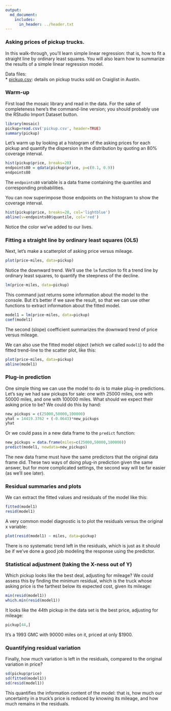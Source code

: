 ```yaml
---
output:
  md_document:
    includes:
      in_header: ../header.txt
---
```


### Asking prices of pickup trucks.  

In this walk-through, you'll learn simple linear regression: that is, how to fit a straight line by ordinary least squares.  You will also learn how to summarize the results of a simple linear regression model.

Data files:  
* [pickup.csv](pickup.csv): details on pickup trucks sold on Craiglist in Austin.  


### Warm-up

First load the mosaic library and read in the data. For the sake of completeness here's the command-line version; you should probably use the RStudio Import Dataset button.
```r
library(mosaic)
pickup=read.csv('pickup.csv', header=TRUE)
summary(pickup)
```

Let's warm up by looking at a histogram of the asking prices for each pickup and quantify the dispersion in the distribution by quoting an 80% coverage interval.

```r
hist(pickup$price, breaks=20)
endpoints80 = qdata(pickup$price, p=c(0.1, 0.9))
endpoints80
```
The `endpoints80` variable is a data frame containing the quantiles and corresponding probabilities.

You can now superimpose those endpoints on the histogram to show the coverage interval.
```r
hist(pickup$price, breaks=20, col='lightblue')
abline(v=endpoints80$quantile, col='red')
```

Notice the color we've added to our lives.


### Fitting a straight line by ordinary least squares (OLS)

Next, let's make a scatterplot of asking price versus mileage.
```r
plot(price~miles, data=pickup)
```

Notice the downward trend.  We'll use the `lm` function to fit a trend line by ordinary least squares, to quantify the steepness of the decline.
```r
lm(price~miles, data=pickup)
```

This command just returns some information about the model to the console.  But it's better if we save the result, so that we can use other functions to extract information about the fitted model.
```r
model1 = lm(price~miles, data=pickup)
coef(model1)
```
The second (slope) coefficient summarizes the downward trend of price versus mileage.

We can also use the fitted model object (which we called `model1`) to add the fitted trend-line to the scatter plot, like this:
```r
plot(price~miles, data=pickup)
abline(model1)
```

### Plug-in prediction

One simple thing we can use the model to do is to make plug-in predictions.  Let's say we had saw pickups for sale: one with 25000 miles, one with 50000 miles, and one with 100000 miles.  What should we expect their asking price to be?  We could do this by hand:
```r
new_pickups = c(25000,50000,100000)
yhat = 14419.3762 + (-0.0643)*new_pickups
yhat
```

Or we could pass in a new data frame to the `predict` function:
```r
new_pickups = data.frame(miles=c(25000,50000,100000))
predict(model1, newdata=new_pickups)
```
The new data frame must have the same predictors that the original data frame did.  These two ways of doing plug-in prediction given the same answer, but for more complicated settings, the second way will be far easier (as we'll see later).


### Residual summaries and plots

We can extract the fitted values and residuals of the model like this:
```r
fitted(model1)
resid(model1)
```

A very common model diagnostic is to plot the residuals versus the original x variable:
```r
plot(resid(model1) ~ miles, data=pickup)
```

There is no systematic trend left in the residuals, which is just as it should be if we've done a good job modeling the response using the predictor.


### Statistical adjustment (taking the X-ness out of Y)  

Which pickup looks like the best deal, adjusting for mileage?  We could assess this by finding the minimum residual, which is the truck whose asking price is the farthest below its expected cost, given its mileage:
```r
min(resid(model1))
which.min(resid(model1))
```
It looks like the 44th pickup in the data set is the best price, adjusting for mileage:
```r
pickup[44,]
```
It's a 1993 GMC with 90000 miles on it, priced at only $1900.


### Quantifying residual variation  

Finally, how much variation is left in the residuals, compared to the original variation in price?
```r
sd(pickup$price)
sd(fitted(model1))
sd(resid(model1))
```
This quantifies the information content of the model: that is, how much our uncertainty in a truck's price is reduced by knowing its mileage, and how much remains in the residuals.  
